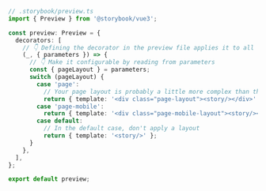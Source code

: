 ```ts
// .storybook/preview.ts
import { Preview } from '@storybook/vue3';

const preview: Preview = {
  decorators: [
    // 👇 Defining the decorator in the preview file applies it to all stories
    (_, { parameters }) => {
      // 👇 Make it configurable by reading from parameters
      const { pageLayout } = parameters;
      switch (pageLayout) {
        case 'page':
          // Your page layout is probably a little more complex than this ;)
          return { template: '<div class="page-layout"><story/></div>' };
        case 'page-mobile':
          return { template: '<div class="page-mobile-layout"><story/></div>' };
        case default:
          // In the default case, don't apply a layout
          return { template: '<story/>' };
      }
    },
  ],
};

export default preview;
```
